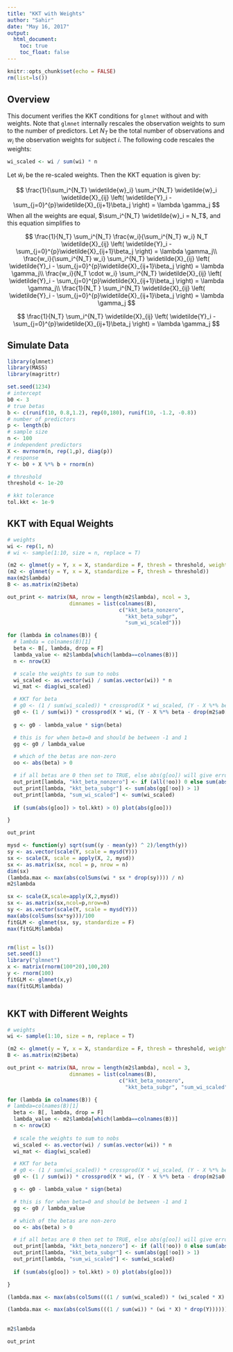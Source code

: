 ```yaml
---
title: "KKT with Weights"
author: "Sahir"
date: "May 16, 2017"
output:
  html_document:
    toc: true
    toc_float: false
---
```


```r
knitr::opts_chunk$set(echo = FALSE)
rm(list=ls())
```

## Overview

This document verifies the KKT conditions for `glmnet` without and with weights. Note that `glmnet` internally rescales the observation weights to sum to the number of predictors. Let $N_T$ be the total number of observations and $w_i$ the observation weights for subject $i$. The following code rescales the weights:

```r
wi_scaled <- wi / sum(wi) * n
```

Let $\widetilde{w}_i$ be the re-scaled weights. Then the KKT equation is given by:

$$
\frac{1}{\sum_i^{N_T} \widetilde{w}_i} \sum_i^{N_T} \widetilde{w}_i \widetilde{X}_{ij} \left( \widetilde{Y}_i - \sum_{j=0}^{p}\widetilde{X}_{ij+1}\beta_j \right) = \lambda \gamma_j
$$
When all the weights are equal, $\sum_i^{N_T} \widetilde{w}_i = N_T$, and this equation simplifies to

$$
\frac{1}{N_T}  \sum_i^{N_T} \frac{w_i}{\sum_i^{N_T} w_i} N_T  \widetilde{X}_{ij} \left( \widetilde{Y}_i - \sum_{j=0}^{p}\widetilde{X}_{ij+1}\beta_j \right) = \lambda \gamma_j\\
\frac{w_i}{\sum_i^{N_T} w_i}  \sum_i^{N_T}  \widetilde{X}_{ij} \left( \widetilde{Y}_i - \sum_{j=0}^{p}\widetilde{X}_{ij+1}\beta_j \right) = \lambda \gamma_j\\
\frac{w_i}{N_T \cdot w_i}  \sum_i^{N_T}  \widetilde{X}_{ij} \left( \widetilde{Y}_i - \sum_{j=0}^{p}\widetilde{X}_{ij+1}\beta_j \right) = \lambda \gamma_j\\
\frac{1}{N_T }  \sum_i^{N_T}  \widetilde{X}_{ij} \left( \widetilde{Y}_i - \sum_{j=0}^{p}\widetilde{X}_{ij+1}\beta_j \right) = \lambda \gamma_j
$$

$$
\frac{1}{N_T}  \sum_i^{N_T}  \widetilde{X}_{ij} \left( \widetilde{Y}_i - \sum_{j=0}^{p}\widetilde{X}_{ij+1}\beta_j \right) = \lambda \gamma_j
$$


## Simulate Data




```r
library(glmnet)
library(MASS)
library(magrittr)

set.seed(1234)
# intercept
b0 <- 3
# true betas
b <- c(runif(10, 0.8,1.2), rep(0,180), runif(10, -1.2, -0.8))
# number of predictors
p <- length(b)
# sample size
n <- 100
# independent predictors
X <- mvrnorm(n, rep(1,p), diag(p))
# response
Y <- b0 + X %*% b + rnorm(n)

# threshold
threshold <- 1e-20

# kkt tolerance
tol.kkt <- 1e-9
```


## KKT with Equal Weights

```r
# weights
wi <- rep(1, n)
# wi <- sample(1:10, size = n, replace = T)

(m2 <- glmnet(y = Y, x = X, standardize = F, thresh = threshold, weights = wi))
(m2 <- glmnet(y = Y, x = X, standardize = F, thresh = threshold))
max(m2$lambda)
B <- as.matrix(m2$beta)

out_print <- matrix(NA, nrow = length(m2$lambda), ncol = 3,
                    dimnames = list(colnames(B),
                                    c("kkt_beta_nonzero",
                                      "kkt_beta_subgr", 
                                      "sum_wi_scaled")))
```



```r
for (lambda in colnames(B)) {
  # lambda = colnames(B)[1]
  beta <- B[, lambda, drop = F]
  lambda_value <- m2$lambda[which(lambda==colnames(B))]
  n <- nrow(X)

  # scale the weights to sum to nobs
  wi_scaled <- as.vector(wi) / sum(as.vector(wi)) * n
  wi_mat <- diag(wi_scaled)

  # KKT for beta
  # g0 <- (1 / sum(wi_scaled)) * crossprod(X * wi_scaled, (Y - X %*% beta - drop(m2$a0[lambda])))
  g0 <- (1 / sum(wi)) * crossprod(X * wi, (Y - X %*% beta - drop(m2$a0[lambda])))
  
  g <- g0 - lambda_value * sign(beta)

  # this is for when beta=0 and should be between -1 and 1
  gg <- g0 / lambda_value

  # which of the betas are non-zero
  oo <- abs(beta) > 0

  # if all betas are 0 then set to TRUE, else abs(g[oo]) will give error since 'oo' is all FALSE
  out_print[lambda, "kkt_beta_nonzero"] <- if (all(!oo)) 0 else sum(abs(g[oo]) > tol.kkt)
  out_print[lambda, "kkt_beta_subgr"] <- sum(abs(gg[!oo]) > 1)
  out_print[lambda, "sum_wi_scaled"] <- sum(wi_scaled)
  
  if (sum(abs(g[oo]) > tol.kkt) > 0) plot(abs(g[oo]))

}

out_print

mysd <- function(y) sqrt(sum((y - mean(y)) ^ 2)/length(y))
sy <- as.vector(scale(Y, scale = mysd(Y)))
sx <- scale(X, scale = apply(X, 2, mysd))
sx <- as.matrix(sx, ncol = p, nrow = n)
dim(sx)
(lambda.max <- max(abs(colSums(wi * sx * drop(sy)))) / n)
m2$lambda

sx <- scale(X,scale=apply(X,2,mysd))
sx <- as.matrix(sx,ncol=p,nrow=n)
sy <- as.vector(scale(Y, scale = mysd(Y)))
max(abs(colSums(sx*sy)))/100
fitGLM <- glmnet(sx, sy, standardize = F)
max(fitGLM$lambda)


rm(list = ls())
set.seed(1)
library("glmnet")
x <- matrix(rnorm(100*20),100,20)
y <- rnorm(100)
fitGLM <- glmnet(x,y)
max(fitGLM$lambda)



```


## KKT with Different Weights

```r
# weights
wi <- sample(1:10, size = n, replace = T)

(m2 <- glmnet(y = Y, x = X, standardize = F, thresh = threshold, weights = wi))
B <- as.matrix(m2$beta)

out_print <- matrix(NA, nrow = length(m2$lambda), ncol = 3,
                    dimnames = list(colnames(B),
                                    c("kkt_beta_nonzero",
                                      "kkt_beta_subgr", "sum_wi_scaled")))
```


```r
for (lambda in colnames(B)) {
# lambda=colnames(B)[1]
  beta <- B[, lambda, drop = F]
  lambda_value <- m2$lambda[which(lambda==colnames(B))]
  n <- nrow(X)
  
  # scale the weights to sum to nobs
  wi_scaled <- as.vector(wi) / sum(as.vector(wi)) * n
  wi_mat <- diag(wi_scaled)

  # KKT for beta
  # g0 <- (1 / sum(wi_scaled)) * crossprod(X * wi_scaled, (Y - X %*% beta - drop(m2$a0[lambda])))
  g0 <- (1 / sum(wi)) * crossprod(X * wi, (Y - X %*% beta - drop(m2$a0[lambda])))

  g <- g0 - lambda_value * sign(beta)

  # this is for when beta=0 and should be between -1 and 1
  gg <- g0 / lambda_value

  # which of the betas are non-zero
  oo <- abs(beta) > 0

  # if all betas are 0 then set to TRUE, else abs(g[oo]) will give error since 'oo' is all FALSE
  out_print[lambda, "kkt_beta_nonzero"] <- if (all(!oo)) 0 else sum(abs(g[oo]) > tol.kkt)
  out_print[lambda, "kkt_beta_subgr"] <- sum(abs(gg[!oo]) > 1)
  out_print[lambda, "sum_wi_scaled"] <- sum(wi_scaled)
  
  if (sum(abs(g[oo]) > tol.kkt) > 0) plot(abs(g[oo]))

}

(lambda.max <- max(abs(colSums(((1 / sum(wi_scaled)) * (wi_scaled * X) * drop(Y))))))

(lambda.max <- max(abs(colSums(((1 / sum(wi)) * (wi * X) * drop(Y))))))
  
  
m2$lambda

out_print
```


